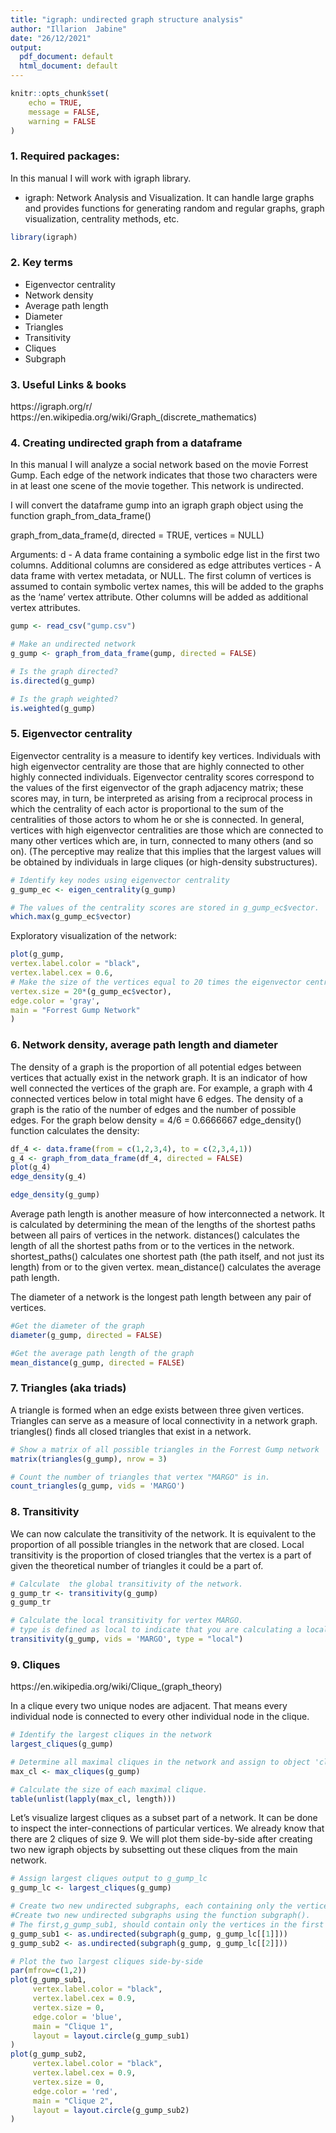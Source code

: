 ---
title: "igraph: undirected graph structure analysis"
author: "Illarion  Jabine"
date: "26/12/2021"
output:
  pdf_document: default
  html_document: default
---

```{r setup, include=FALSE}
knitr::opts_chunk$set(
	echo = TRUE,
	message = FALSE,
	warning = FALSE
)
```


### 1. Required packages:

In this manual I will work with igraph library.

* igraph: Network Analysis and Visualization. It can handle large graphs and provides functions for generating random
and regular graphs, graph visualization, centrality methods, etc.

```{r load libraries, message=FALSE, warning=FALSE}
library(igraph)

```


### 2. Key terms
* Eigenvector centrality
* Network density 
* Average path length
* Diameter
* Triangles
* Transitivity
* Cliques
* Subgraph


### 3. Useful Links & books
https://igraph.org/r/
https://en.wikipedia.org/wiki/Graph_(discrete_mathematics)
 
### 4. Creating undirected graph from a dataframe

In this manual I will analyze a social network based on the movie Forrest Gump. Each edge of the network indicates that those two characters were in at least one scene of the movie together. This network is undirected.

I will convert the dataframe gump into an igraph graph object using the function graph_from_data_frame()

graph_from_data_frame(d, directed = TRUE, vertices = NULL)

Arguments:
d - A data frame containing a symbolic edge list in the first two columns.  Additional columns are considered as edge attributes
vertices - A data frame with vertex metadata, or NULL.
 The first column of vertices is assumed to contain symbolic vertex names, this  will be added to the graphs as the ‘name’ vertex attribute. Other columns will be added as additional vertex attributes.

```{r}
gump <- read_csv("gump.csv")

# Make an undirected network
g_gump <- graph_from_data_frame(gump, directed = FALSE)

# Is the graph directed?
is.directed(g_gump)

# Is the graph weighted?
is.weighted(g_gump)

```


### 5. Eigenvector centrality
Eigenvector centrality is a measure to identify key vertices.  Individuals with high eigenvector centrality are those that are highly connected to other highly connected individuals.
Eigenvector centrality scores correspond to the values of the first eigenvector of the graph adjacency matrix; these scores may, in turn, be interpreted as arising from a reciprocal process in which the centrality of each actor is proportional to the sum of the centralities of those actors to whom he or she is connected. In general, vertices with high eigenvector centralities are those which are connected to many other vertices which are, in turn, connected to many others (and so on). (The perceptive may realize that this implies that the largest values will be obtained by individuals in large cliques (or high-density substructures).

```{r}
# Identify key nodes using eigenvector centrality
g_gump_ec <- eigen_centrality(g_gump)

# The values of the centrality scores are stored in g_gump_ec$vector.
which.max(g_gump_ec$vector)

```
Exploratory visualization of the network:

```{r}
plot(g_gump,
vertex.label.color = "black", 
vertex.label.cex = 0.6,
# Make the size of the vertices equal to 20 times the eigenvector centrality values
vertex.size = 20*(g_gump_ec$vector),
edge.color = 'gray',
main = "Forrest Gump Network"
)
```


### 6. Network density, average path length and diameter

The density of a graph is the proportion of all potential edges between vertices that actually exist in the network graph. It is an indicator of how well connected the vertices of the graph are.
For example, a graph with 4 connected vertices below in total might have 6 edges.
The density of a graph is the ratio of the number of edges and the number of possible edges.
For the graph below density = 4/6 = 0.6666667
edge_density() function calculates the density:

```{r}
df_4 <- data.frame(from = c(1,2,3,4), to = c(2,3,4,1))
g_4 <- graph_from_data_frame(df_4, directed = FALSE)
plot(g_4)
edge_density(g_4)

```

```{r}

edge_density(g_gump) 
```

Average path length is another measure of how interconnected a network.
It is calculated by determining the mean of the lengths of the shortest paths between all pairs of vertices in the network.
distances() calculates the length of all the shortest paths from or to the vertices in the network. 
shortest_paths() calculates one shortest path (the path itself, and not just its length) from or to the given vertex.
mean_distance() calculates the average path length.

The diameter of a network is the longest path length between any pair of vertices.

```{r}
#Get the diameter of the graph
diameter(g_gump, directed = FALSE)

#Get the average path length of the graph
mean_distance(g_gump, directed = FALSE)


```

### 7. Triangles (aka triads)

A triangle is formed when an edge exists between three given vertices.
Triangles can serve as a measure of local connectivity in a network graph.
triangles() finds all closed triangles that exist in a network. 

```{r}
# Show a matrix of all possible triangles in the Forrest Gump network
matrix(triangles(g_gump), nrow = 3)

# Count the number of triangles that vertex "MARGO" is in.
count_triangles(g_gump, vids = 'MARGO')

```

### 8. Transitivity

We can now calculate the transitivity of the network. 
It is equivalent to the proportion of all possible triangles in the network that are closed.
Local transitivity is the proportion of closed triangles that the vertex is a part of given the theoretical number of triangles it could be a part of.
```{r}
# Calculate  the global transitivity of the network.
g_gump_tr <- transitivity(g_gump)
g_gump_tr

# Calculate the local transitivity for vertex MARGO.
# type is defined as local to indicate that you are calculating a local rather than global transitivity
transitivity(g_gump, vids = 'MARGO', type = "local")

```

### 9. Cliques

https://en.wikipedia.org/wiki/Clique_(graph_theory)

In a clique every two unique nodes are adjacent. 
That means every individual node is connected to every other individual node in the clique.

```{r}
# Identify the largest cliques in the network
largest_cliques(g_gump)

# Determine all maximal cliques in the network and assign to object 'clq'
max_cl <- max_cliques(g_gump)

# Calculate the size of each maximal clique.
table(unlist(lapply(max_cl, length)))

```
Let's visualize largest cliques as a subset part of a network. It can be done to inspect the inter-connections of particular vertices.
We already know that there are 2 cliques of size 9.
We will plot them side-by-side after creating two new igraph objects by subsetting out these cliques from the main network.
```{r}
# Assign largest cliques output to g_gump_lc
g_gump_lc <- largest_cliques(g_gump)

# Create two new undirected subgraphs, each containing only the vertices of each largest clique.
#Create two new undirected subgraphs using the function subgraph(). 
# The first,g_gump_sub1, should contain only the vertices in the first largest clique. The second,g_gump_sub2, should contain only the vertices in the second largest clique. 
g_gump_sub1 <- as.undirected(subgraph(g_gump, g_gump_lc[[1]]))
g_gump_sub2 <- as.undirected(subgraph(g_gump, g_gump_lc[[2]]))

# Plot the two largest cliques side-by-side
par(mfrow=c(1,2))
plot(g_gump_sub1,
     vertex.label.color = "black", 
     vertex.label.cex = 0.9,
     vertex.size = 0,
     edge.color = 'blue',
     main = "Clique 1",
     layout = layout.circle(g_gump_sub1)
)
plot(g_gump_sub2,
     vertex.label.color = "black", 
     vertex.label.cex = 0.9,
     vertex.size = 0,
     edge.color = 'red',
     main = "Clique 2",
     layout = layout.circle(g_gump_sub2)
)

```


